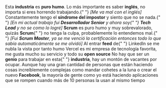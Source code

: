 <TextWithEmoji emoji="👀">
  Esta <strong>industria</strong> es <strong>puro humo</strong>. Lo más importante es
  saber <strong>inglés</strong>, no importa si eres horrendo trabajando.{" "}
  <i>[Me va mal con el inglés]</i>
</TextWithEmoji>
<TextWithEmoji emoji="😐">
  Constantemente tengo el <strong>síndrome del impostor</strong> y siento que no se nada.{" "}
  <i>
    [En mi actual trabajo fui <strong>Desarrollador Senior</strong> y ahora soy{" "}
    <strong>Tech Lead</strong> y no se como lo logré]
  </i>
</TextWithEmoji>
<TextWithEmoji emoji="😴">
  <strong>Scrum</strong> es puro humo y muy sobrevalorado, quizás <strong>Scrum</strong>{" "}
  no tenga la culpa, probablemente lo entendemos mal.{" "}
  <i>
    [Fui <strong>Scrum Master</strong>, ya se me venció la certificación entonces todo lo
    que sabía automaticámente se me olvidó]
  </i>
</TextWithEmoji>
<TextWithEmoji emoji="🤡">
  Al entrar <strong>feed</strong> de{" "}
  <Link href="https://www.linkedin.com/in/diegofrayo">LinkedIn</Link> se me nubla la vista
  por tanto humo
</TextWithEmoji>
<TextWithEmoji emoji="❤️">
  <Link href="https://www.vercel.com">Vercel</Link> es mi empresa de tecnología favorita,
  me gusta mucho su servicio y todo su <strong>open source</strong>
</TextWithEmoji>
<TextWithEmoji emoji="🤷‍♂️">
  No hay que ser un <strong>genio</strong> para trabajar en esta{" "}
  <strong>industria</strong>, hay un montón de vacantes por ocupar. Aunque hay una gran
  cantidad de personas que están haciendo cosas increíblemente complejas como mandar
  cohetes a la luna o crear el nuevo <strong>Facebook</strong>, la mayoría de gente como
  yo está haciendo aplicaciones que se rompen cuando más de 10 personas la usan al mismo
  tiempo
</TextWithEmoji>
